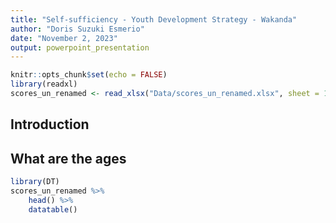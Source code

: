 ```yaml
---
title: "Self-sufficiency - Youth Development Strategy - Wakanda"
author: "Doris Suzuki Esmerio"
date: "November 2, 2023"
output: powerpoint_presentation
---
```


```r
knitr::opts_chunk$set(echo = FALSE)
library(readxl)
scores_un_renamed <- read_xlsx("Data/scores_un_renamed.xlsx", sheet = 1)

```

## Introduction



## What are the ages

```r

library(DT)
scores_un_renamed %>% 
    head() %>% 
    datatable()

```

